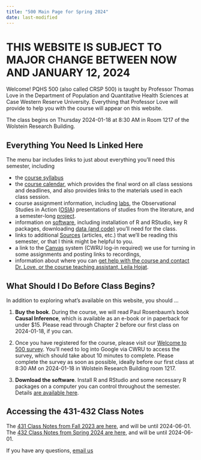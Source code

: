 ```yaml
---
title: "500 Main Page for Spring 2024"
date: last-modified
---
```


# THIS WEBSITE IS SUBJECT TO MAJOR CHANGE BETWEEN NOW AND JANUARY 12, 2024

Welcome! PQHS 500 (also called CRSP 500) is taught by Professor Thomas Love in the Department of Population and Quantitative Health Sciences at Case Western Reserve University. Everything that Professor Love will provide to help you with the course will appear on this website.

The class begins on Thursday 2024-01-18 at 8:30 AM in Room 1217 of the Wolstein Research Building.

## Everything You Need Is Linked Here

The menu bar includes links to just about everything you'll need this semester, including

- the [course syllabus](https://thomaselove.github.io/500-syllabus-2024/)
- the [course calendar](calendar.qmd), which provides the final word on all class sessions and deadlines, and also provides links to the materials used in each class session.
- course assignment information, including [labs](lab1.qmd), the Observational Studies in Action ([OSIA](osia.qmd)) presentations of studies from the literature, and a semester-long [project](proj500.qmd).
- information on [software](software.qmd), including installation of R and RStudio, key R packages, downloading [data (and code)](https://github.com/THOMASELOVE/500-data) you'll need for the class.
- links to additional [Sources](https://github.com/THOMASELOVE/500-sources) (articles, etc.) that we'll be reading this semester, or that I think might be helpful to you.
- a link to the [Canvas](https://canvas.case.edu/) system (CWRU log-in required) we use for turning in some assignments and posting links to recordings,
- information about where you can [get help with the course and contact Dr. Love, or the course teaching assistant, Leila Hojat](contact.qmd).

## What Should I Do Before Class Begins?

In addition to exploring what's available on this website, you should ...

1. **Buy the book**. During the course, we will read Paul Rosenbaum's book **Causal Inference**, which is available as an e-book or in paperback for under $15. Please read through Chapter 2 before our first class on 2024-01-18, if you can.

2. Once you have registered for the course, please visit our [Welcome to 500 survey](https://bit.ly/500-welcome-2024). You'll need to log into Google via CWRU to access the survey, which should take about 10 minutes to complete. Please complete the survey as soon as possible, ideally before our first class at 8:30 AM on 2024-01-18 in Wolstein Research Building room 1217.

3. **Download the software**. Install R and RStudio and some necessary R packages on a computer you can control throughout the semester. Details [are available here](software.qmd).

## Accessing the 431-432 Class Notes

The [431 Class Notes from Fall 2023 are here](https://thomaselove.github.io/431-notes/), and will be until 2024-06-01.
The [432 Class Notes from Spring 2024 are here](https://thomaselove.github.io/432-notes/), and will be until 2024-06-01.

If you have any questions, [email us](contact.qmd)
